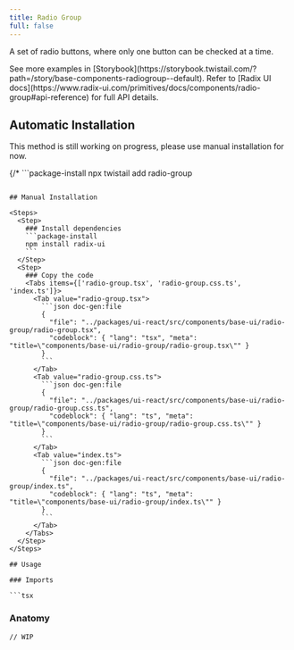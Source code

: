 ```yaml
---
title: Radio Group
full: false
---
```


A set of radio buttons, where only one button can be checked at a time.

<Callout type='info'>
  See more examples in [Storybook](https://storybook.twistail.com/?path=/story/base-components-radiogroup--default).
  Refer to [Radix UI docs](https://www.radix-ui.com/primitives/docs/components/radio-group#api-reference) for full API details.
</Callout>

## Automatic Installation

<Callout type='warn'>
  This method is still working on progress, please use manual installation for now.
</Callout>

{/* ```package-install
npx twistail add radio-group
``` */}

## Manual Installation

<Steps>
  <Step>
    ### Install dependencies
    ```package-install
    npm install radix-ui
    ```
  </Step>
  <Step>
    ### Copy the code
    <Tabs items={['radio-group.tsx', 'radio-group.css.ts', 'index.ts']}>
      <Tab value="radio-group.tsx">
        ```json doc-gen:file
        {
          "file": "../packages/ui-react/src/components/base-ui/radio-group/radio-group.tsx",
          "codeblock": { "lang": "tsx", "meta": "title=\"components/base-ui/radio-group/radio-group.tsx\"" }
        }
        ```
      </Tab>
      <Tab value="radio-group.css.ts">
        ```json doc-gen:file
        {
          "file": "../packages/ui-react/src/components/base-ui/radio-group/radio-group.css.ts",
          "codeblock": { "lang": "ts", "meta": "title=\"components/base-ui/radio-group/radio-group.css.ts\"" }
        }
        ```
      </Tab>
      <Tab value="index.ts">
        ```json doc-gen:file
        {
          "file": "../packages/ui-react/src/components/base-ui/radio-group/index.ts",
          "codeblock": { "lang": "ts", "meta": "title=\"components/base-ui/radio-group/index.ts\"" }
        }
        ```
      </Tab>
    </Tabs>
  </Step>
</Steps>

## Usage

### Imports

```tsx
```

### Anatomy

```tsx
// WIP
```
